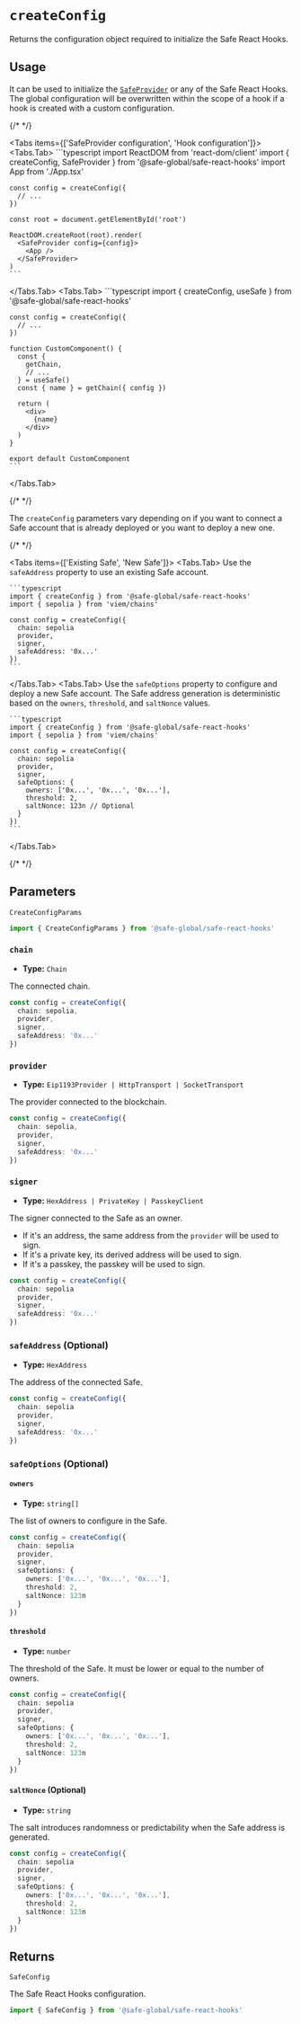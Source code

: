 
# `createConfig`

Returns the configuration object required to initialize the Safe React Hooks.

## Usage

It can be used to initialize the [`SafeProvider`](./safeprovider.mdx) or any of the Safe React Hooks. The global configuration will be overwritten within the scope of a hook if a hook is created with a custom configuration.

{/* <!-- vale off --> */}

<Tabs items={['SafeProvider configuration', 'Hook configuration']}>
  <Tabs.Tab>
    ```typescript
    import ReactDOM from 'react-dom/client'
    import { createConfig, SafeProvider } from '@safe-global/safe-react-hooks'
    import App from './App.tsx'

    const config = createConfig({
      // ...
    })

    const root = document.getElementById('root')
    
    ReactDOM.createRoot(root).render(
      <SafeProvider config={config}>
        <App />
      </SafeProvider>
    )
    ```
  </Tabs.Tab>
  <Tabs.Tab>
    ```typescript
    import { createConfig, useSafe } from '@safe-global/safe-react-hooks'

    const config = createConfig({
      // ...
    })

    function CustomComponent() {
      const {
        getChain,
        // ...
      } = useSafe()
      const { name } = getChain({ config })

      return (
        <div>
          {name}
        </div>
      )
    }

    export default CustomComponent
    ```
  </Tabs.Tab>
</Tabs>

{/* <!-- vale on --> */}

The `createConfig` parameters vary depending on if you want to connect a Safe account that is already deployed or you want to deploy a new one.

{/* <!-- vale off --> */}

<Tabs items={['Existing Safe', 'New Safe']}>
  <Tabs.Tab>
    Use the `safeAddress` property to use an existing Safe account.

    ```typescript
    import { createConfig } from '@safe-global/safe-react-hooks'
    import { sepolia } from 'viem/chains'

    const config = createConfig({
      chain: sepolia
      provider,
      signer,
      safeAddress: '0x...'
    })
    ```
  </Tabs.Tab>
  <Tabs.Tab>
    Use the `safeOptions` property to configure and deploy a new Safe account. The Safe address generation is deterministic based on the `owners`, `threshold`, and `saltNonce` values. 

    ```typescript 
    import { createConfig } from '@safe-global/safe-react-hooks'
    import { sepolia } from 'viem/chains'

    const config = createConfig({
      chain: sepolia
      provider,
      signer,
      safeOptions: {
        owners: ['0x...', '0x...', '0x...'],
        threshold: 2,
        saltNonce: 123n // Optional
      }
    })
    ```
  </Tabs.Tab>
</Tabs>

{/* <!-- vale on --> */}

## Parameters

`CreateConfigParams`

```typescript
import { CreateConfigParams } from '@safe-global/safe-react-hooks'
```

### `chain`
- **Type:** `Chain`

The connected chain.

```typescript focus=2
const config = createConfig({
  chain: sepolia,
  provider,
  signer,
  safeAddress: '0x...'
})
```

### `provider`

- **Type:** `Eip1193Provider | HttpTransport | SocketTransport`

The provider connected to the blockchain.

```typescript focus=3
const config = createConfig({
  chain: sepolia,
  provider,
  signer,
  safeAddress: '0x...'
})
```

### `signer`

- **Type:** `HexAddress | PrivateKey | PasskeyClient`

The signer connected to the Safe as an owner.
- If it's an address, the same address from the `provider` will be used to sign.
- If it's a private key, its derived address will be used to sign.
- If it's a passkey, the passkey will be used to sign.

```typescript focus=4
const config = createConfig({
  chain: sepolia
  provider,
  signer,
  safeAddress: '0x...'
})
```

### `safeAddress` (Optional)

- **Type:** `HexAddress`

The address of the connected Safe.

```typescript focus=5
const config = createConfig({
  chain: sepolia
  provider,
  signer,
  safeAddress: '0x...'
})
```

### `safeOptions` (Optional)

#### `owners`

- **Type:** `string[]`

The list of owners to configure in the Safe.

```typescript focus=6
const config = createConfig({
  chain: sepolia
  provider,
  signer,
  safeOptions: {
    owners: ['0x...', '0x...', '0x...'],
    threshold: 2,
    saltNonce: 123n
  }
})
```

#### `threshold`

- **Type:** `number`

The threshold of the Safe. It must be lower or equal to the number of owners.

```typescript focus=7
const config = createConfig({
  chain: sepolia
  provider,
  signer,
  safeOptions: {
    owners: ['0x...', '0x...', '0x...'],
    threshold: 2,
    saltNonce: 123n
  }
})
```

#### `saltNonce` (Optional)

- **Type:** `string`

The salt introduces randomness or predictability when the Safe address is generated.

```typescript focus=8
const config = createConfig({
  chain: sepolia
  provider,
  signer,
  safeOptions: {
    owners: ['0x...', '0x...', '0x...'],
    threshold: 2,
    saltNonce: 123n
  }
})
```

## Returns

`SafeConfig`

The Safe React Hooks configuration.

```typescript
import { SafeConfig } from '@safe-global/safe-react-hooks'
```

